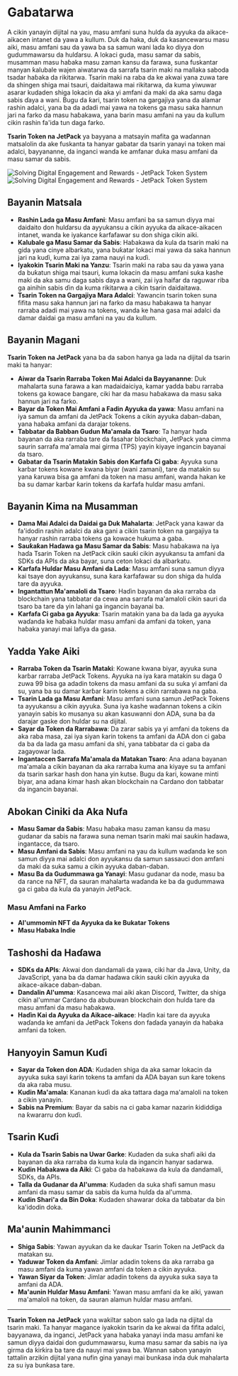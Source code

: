 
# Gabatarwa

A cikin yanayin dijital na yau, masu amfani suna hulɗa da ayyuka da aikace-aikacen intanet da yawa a kullum. Duk da haka, duk da kasancewarsu masu aiki, masu amfani sau da yawa ba sa samun wani lada ko diyya don gudummawarsu da hulɗarsu. A lokaci guda, masu samar da sabis, musamman masu haɓaka masu zaman kansu da farawa, suna fuskantar manyan ƙalubale wajen aiwatarwa da sarrafa tsarin maki na mallaka saboda tsadar haɓaka da rikitarwa. Tsarin maki na raba da ke akwai yana zuwa tare da shingen shiga mai tsauri, daidaitawa mai rikitarwa, da kuma yiwuwar asarar kudaden shiga lokacin da aka yi amfani da maki da aka samu daga sabis ɗaya a wani. Bugu da ƙari, tsarin token na gargajiya yana da alamar rashin adalci, yana ba da adadi mai yawa na tokens ga masu saka hannun jari na farko da masu haɓakawa, yana barin masu amfani na yau da kullum cikin rashin fa'ida tun daga farko.

**Tsarin Token na JetPack** ya bayyana a matsayin mafita ga waɗannan matsalolin da ake fuskanta ta hanyar gabatar da tsarin yanayi na token mai adalci, bayyananne, da inganci wanda ke amfanar duka masu amfani da masu samar da sabis.

<Image src="/images/en/intro.svg" alt="Solving Digital Engagement and Rewards - JetPack Token System" width={700} height={534} className="dark:hidden"/>
<Image src="/images/en/intro-dark.svg" alt="Solving Digital Engagement and Rewards - JetPack Token System" width={700} height={534} className="hidden dark:block"/>

## Bayanin Matsala

- **Rashin Lada ga Masu Amfani**: Masu amfani ba sa samun diyya mai daidaito don hulɗarsu da ayyukansu a cikin ayyuka da aikace-aikacen intanet, wanda ke iyakance ƙarfafawar su don shiga cikin aiki.
- **Kalubale ga Masu Samar da Sabis**: Haɓakawa da kula da tsarin maki na gida yana cinye albarkatu, yana buƙatar lokaci mai yawa da saka hannun jari na kuɗi, kuma zai iya zama nauyi na kuɗi.
- **Iyakokin Tsarin Maki na Yanzu**: Tsarin maki na raba sau da yawa yana da buƙatun shiga mai tsauri, kuma lokacin da masu amfani suka kashe maki da aka samu daga sabis ɗaya a wani, zai iya haifar da raguwar riba ga ainihin sabis ɗin da kuma rikitarwa a cikin tsarin daidaitawa.
- **Tsarin Token na Gargajiya Mara Adalci**: Yawancin tsarin token suna fifita masu saka hannun jari na farko da masu haɓakawa ta hanyar rarraba adadi mai yawa na tokens, wanda ke hana gasa mai adalci da damar daidai ga masu amfani na yau da kullum.

## Bayanin Magani

**Tsarin Token na JetPack** yana ba da sabon hanya ga lada na dijital da tsarin maki ta hanyar:

- **Aiwar da Tsarin Rarraba Token Mai Adalci da Bayyananne**: Duk mahalarta suna farawa a kan madaidaiciya, kamar yadda babu rarraba tokens ga kowace ɓangare, ciki har da masu haɓakawa da masu saka hannun jari na farko.
- **Bayar da Token Mai Amfani a Fadin Ayyuka da yawa**: Masu amfani na iya samun da amfani da JetPack Tokens a cikin ayyuka daban-daban, yana haɓaka amfani da darajar tokens.
- **Tabbatar da Babban Gudun Ma'amala da Tsaro**: Ta hanyar haɗa bayanan da aka rarraba tare da fasahar blockchain, JetPack yana cimma saurin sarrafa ma'amala mai girma (TPS) yayin kiyaye ingancin bayanai da tsaro.
- **Gabatar da Tsarin Matakin Sabis don Ƙarfafa Ci gaba**: Ayyuka suna karɓar tokens kowane kwana biyar (wani zamani), tare da matakin su yana ƙaruwa bisa ga amfani da token na masu amfani, wanda hakan ke ba su damar karɓar ƙarin tokens da ƙarfafa hulɗar masu amfani.

## Bayanin Kima na Musamman

- **Dama Mai Adalci da Daidai ga Duk Mahalarta**: JetPack yana kawar da fa'idodin rashin adalci da aka gani a cikin tsarin token na gargajiya ta hanyar rashin rarraba tokens ga kowace hukuma a gaba.
- **Sauƙaƙan Haɗawa ga Masu Samar da Sabis**: Masu haɓakawa na iya haɗa Tsarin Token na JetPack cikin sauƙi cikin ayyukansu ta amfani da SDKs da APIs da aka bayar, suna ceton lokaci da albarkatu.
- **Ƙarfafa Hulɗar Masu Amfani da Lada**: Masu amfani suna samun diyya kai tsaye don ayyukansu, suna ƙara ƙarfafawar su don shiga da hulɗa tare da ayyuka.
- **Ingantattun Ma'amaloli da Tsaro**: Haɗin bayanan da aka rarraba da blockchain yana tabbatar da cewa ana sarrafa ma'amaloli cikin sauri da tsaro ba tare da yin lahani ga ingancin bayanai ba.
- **Ƙarfafa Ci gaba ga Ayyuka**: Tsarin matakin yana ba da lada ga ayyuka waɗanda ke haɓaka hulɗar masu amfani da amfani da token, yana haɓaka yanayi mai lafiya da gasa.

## Yadda Yake Aiki

- **Rarraba Token da Tsarin Mataki**: Kowane kwana biyar, ayyuka suna karɓar rarraba JetPack Tokens. Ayyuka na iya ƙara matakin su daga 0 zuwa 99 bisa ga adadin tokens da masu amfani da su suka yi amfani da su, yana ba su damar karɓar ƙarin tokens a cikin rarrabawa na gaba.
- **Tsarin Lada ga Masu Amfani**: Masu amfani suna samun JetPack Tokens ta ayyukansu a cikin ayyuka. Suna iya kashe waɗannan tokens a cikin yanayin sabis ko musanya su akan kasuwanni don ADA, suna ba da darajar gaske don hulɗar su na dijital.
- **Sayar da Token da Rarrabawa**: Da zarar sabis ya yi amfani da tokens da aka raba masa, zai iya siyan ƙarin tokens ta amfani da ADA don ci gaba da ba da lada ga masu amfani da shi, yana tabbatar da ci gaba da zagayowar lada.
- **Ingantaccen Sarrafa Ma'amala da Matakan Tsaro**: Ana adana bayanan ma'amala a cikin bayanan da aka rarraba kuma ana kiyaye su ta amfani da tsarin sarkar hash don hana yin kutse. Bugu da ƙari, kowane minti biyar, ana adana ƙimar hash akan blockchain na Cardano don tabbatar da ingancin bayanai.

## Abokan Ciniki da Aka Nufa

- **Masu Samar da Sabis**: Masu haɓaka masu zaman kansu da masu gudanar da sabis na farawa suna neman tsarin maki mai sauƙin haɗawa, ingantacce, da tsaro.
- **Masu Amfani da Sabis**: Masu amfani na yau da kullum waɗanda ke son samun diyya mai adalci don ayyukansu da samun sassauci don amfani da maki da suka samu a cikin ayyuka daban-daban.
- **Masu Ba da Gudummawa ga Yanayi**: Masu gudanar da node, masu ba da rance na NFT, da sauran mahalarta waɗanda ke ba da gudummawa ga ci gaba da kula da yanayin JetPack.

### Masu Amfani na Farko

- **Al'ummomin NFT da Ayyuka da ke Bukatar Tokens**
- **Masu Haɓaka Indie**

## Tashoshi da Haɗawa

- **SDKs da APIs**: Akwai don dandamali da yawa, ciki har da Java, Unity, da JavaScript, yana ba da damar haɗawa cikin sauƙi cikin ayyuka da aikace-aikace daban-daban.
- **Dandalin Al'umma**: Kasancewa mai aiki akan Discord, Twitter, da shiga cikin al'ummar Cardano da abubuwan blockchain don hulɗa tare da masu amfani da masu haɓakawa.
- **Haɗin Kai da Ayyuka da Aikace-aikace**: Haɗin kai tare da ayyuka waɗanda ke amfani da JetPack Tokens don faɗaɗa yanayin da haɓaka amfani da token.

## Hanyoyin Samun Kuɗi

- **Sayar da Token don ADA**: Kudaden shiga da aka samar lokacin da ayyuka suka sayi ƙarin tokens ta amfani da ADA bayan sun ƙare tokens da aka raba musu.
- **Kudin Ma'amala**: Ƙananan kuɗi da aka tattara daga ma'amaloli na token a cikin yanayin.
- **Sabis na Premium**: Bayar da sabis na ci gaba kamar nazarin ƙididdiga na ƙwararru don kuɗi.

## Tsarin Kuɗi

- **Kula da Tsarin Sabis na Uwar Garke**: Kudaden da suka shafi aiki da bayanan da aka rarraba da kuma kula da ingancin hanyar sadarwa.
- **Kudin Haɓakawa da Aiki**: Ci gaba da haɓakawa da kula da dandamali, SDKs, da APIs.
- **Talla da Gudanar da Al'umma**: Kudaden da suka shafi samun masu amfani da masu samar da sabis da kuma hulɗa da al'umma.
- **Kudin Shari'a da Bin Doka**: Kudaden shawarar doka da tabbatar da bin ka'idodin doka.

## Ma'aunin Mahimmanci

- **Shiga Sabis**: Yawan ayyukan da ke ɗaukar Tsarin Token na JetPack da matakan su.
- **Yaduwar Token da Amfani**: Jimlar adadin tokens da aka rarraba ga masu amfani da kuma yawan amfani da token a cikin ayyuka.
- **Yawan Siyar da Token**: Jimlar adadin tokens da ayyuka suka saya ta amfani da ADA.
- **Ma'aunin Hulɗar Masu Amfani**: Yawan masu amfani da ke aiki, yawan ma'amaloli na token, da sauran alamun hulɗar masu amfani.

---

**Tsarin Token na JetPack** yana wakiltar sabon salo ga lada na dijital da tsarin maki. Ta hanyar magance iyakokin tsarin da ke akwai da fifita adalci, bayyanawa, da inganci, JetPack yana haɓaka yanayi inda masu amfani ke samun diyya daidai don gudummawarsu, kuma masu samar da sabis na iya girma da ƙirƙira ba tare da nauyi mai yawa ba. Wannan sabon yanayin tattalin arzikin dijital yana nufin gina yanayi mai bunƙasa inda duk mahalarta za su iya bunƙasa tare.
